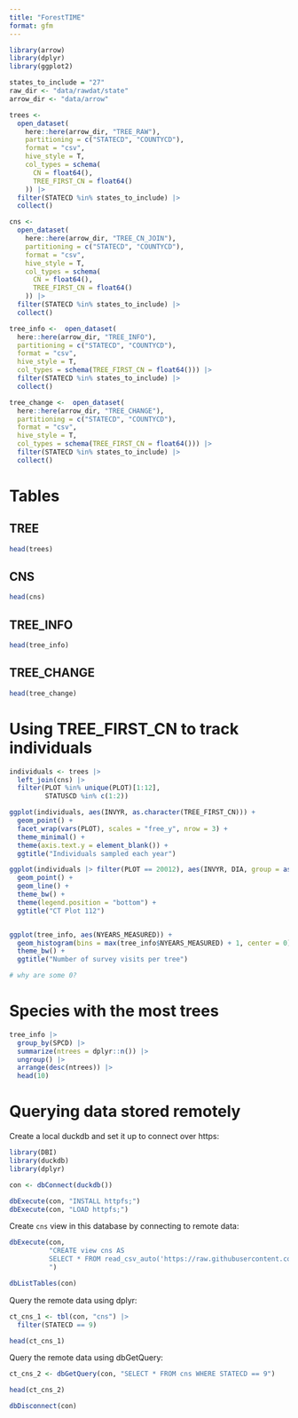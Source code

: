 ```yaml
---
title: "ForestTIME"
format: gfm
---
```


```r

library(arrow)
library(dplyr)
library(ggplot2)

states_to_include = "27"
raw_dir <- "data/rawdat/state"
arrow_dir <- "data/arrow"

trees <-
  open_dataset(
    here::here(arrow_dir, "TREE_RAW"),
    partitioning = c("STATECD", "COUNTYCD"),
    format = "csv",
    hive_style = T,
    col_types = schema(
      CN = float64(),
      TREE_FIRST_CN = float64()
    )) |>
  filter(STATECD %in% states_to_include) |>
  collect()

cns <-
  open_dataset(
    here::here(arrow_dir, "TREE_CN_JOIN"),
    partitioning = c("STATECD", "COUNTYCD"),
    format = "csv",
    hive_style = T,
    col_types = schema(
      CN = float64(),
      TREE_FIRST_CN = float64()
    )) |>
  filter(STATECD %in% states_to_include) |>
  collect()

tree_info <-  open_dataset(
  here::here(arrow_dir, "TREE_INFO"),
  partitioning = c("STATECD", "COUNTYCD"),
  format = "csv",
  hive_style = T,
  col_types = schema(TREE_FIRST_CN = float64())) |>
  filter(STATECD %in% states_to_include) |>
  collect()

tree_change <-  open_dataset(
  here::here(arrow_dir, "TREE_CHANGE"),
  partitioning = c("STATECD", "COUNTYCD"),
  format = "csv",
  hive_style = T,
  col_types = schema(TREE_FIRST_CN = float64())) |>
  filter(STATECD %in% states_to_include) |>
  collect()


```

# Tables

## TREE

```r

head(trees)

```


## CNS

```r

head(cns)

```


## TREE_INFO

```r

head(tree_info)

```


## TREE_CHANGE

```r

head(tree_change)

```


# Using TREE_FIRST_CN to track individuals

```r

individuals <- trees |> 
  left_join(cns) |>
  filter(PLOT %in% unique(PLOT)[1:12],
         STATUSCD %in% c(1:2))

ggplot(individuals, aes(INVYR, as.character(TREE_FIRST_CN))) + 
  geom_point() +
  facet_wrap(vars(PLOT), scales = "free_y", nrow = 3) +
  theme_minimal() +
  theme(axis.text.y = element_blank()) +
  ggtitle("Individuals sampled each year")
```


```r


ggplot(individuals |> filter(PLOT == 20012), aes(INVYR, DIA, group = as.factor(TREE_FIRST_CN), color = as.factor(SPCD))) + 
  geom_point() +
  geom_line() +
  theme_bw() +
  theme(legend.position = "bottom") +
  ggtitle("CT Plot 112")



```


```r

ggplot(tree_info, aes(NYEARS_MEASURED)) + 
  geom_histogram(bins = max(tree_info$NYEARS_MEASURED) + 1, center = 0) +
  theme_bw() +
  ggtitle("Number of survey visits per tree")

# why are some 0?

```

# Species with the most trees

```r

tree_info |>
  group_by(SPCD) |>
  summarize(ntrees = dplyr::n()) |>
  ungroup() |>
  arrange(desc(ntrees)) |>
  head(10)

```


# Querying data stored remotely


Create a local duckdb and set it up to connect over https:

```r

library(DBI)
library(duckdb)
library(dplyr)

con <- dbConnect(duckdb())

dbExecute(con, "INSTALL httpfs;")
dbExecute(con, "LOAD httpfs;")

```

Create `cns` view in this database by connecting to remote data:

```r
dbExecute(con,
          "CREATE view cns AS
          SELECT * FROM read_csv_auto('https://raw.githubusercontent.com/diazrenata/in-the-trees/main/static_data/processed_tables/join_cns.csv')
          ")

dbListTables(con)

```

Query the remote data using dplyr:

```r
ct_cns_1 <- tbl(con, "cns") |>
  filter(STATECD == 9)

head(ct_cns_1)


```


Query the remote data using dbGetQuery:

```r
ct_cns_2 <- dbGetQuery(con, "SELECT * FROM cns WHERE STATECD == 9")

head(ct_cns_2)

dbDisconnect(con)

```